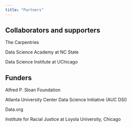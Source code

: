 ```yaml
---
title: "Partners"
---
```


## Collaborators and supporters

The Carpentries

Data Science Academy at NC State

Data Science Institute at UChicago

## Funders

Alfred P. Sloan Foundation

Atlanta University Center Data Science Initiative (AUC DSI)

Data.org

Institute for Racial Justice at Loyola University, Chicago

